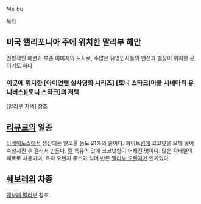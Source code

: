 Malibu

[[목차]]

== 미국 캘리포니아 주에 위치한 말리부 해안 ==
전형적인 해변가 부촌 이미지의 도시로, 수많은 유명인사들의 맨션과 별장이 위치한 곳이기도 하다. 

=== 이곳에 위치한 [아이언맨 실사영화 시리즈] [토니 스타크(마블 시네마틱 유니버스)|토니 스타크]의 저택 ===
[말리부 저택] 참조

== [[리큐르]]의 일종 ==
[[바베이도스]]에서 생산되는 알코올 농도 21%의 술이다.
화이트[[럼]]에 코코넛을 으깨 넣어 숙성시킨 후 걸러서 만든다. [[럼]] 특유의 맛에 코코넛향이 더해진 맛이다.
많은 칵테일의 재료로 사용되며, 특히 오렌지 주스와 섞어 만든 [[말리부 오렌지]]가 인기있다.

== [[쉐보레]]의 차종 ==
[[쉐보레 말리부]] 참조.

